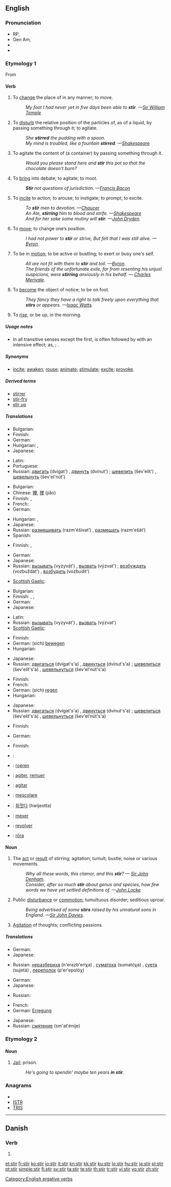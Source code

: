 {{also|štír}}
==English==

===Pronunciation===
* RP, {{IPA|/stɜː/}}
* Gen Am, {{IPA|/stɜːr/}}
* {{audio|en-us-stir.ogg|Audio (US)}}
* {{rhymes|ɜː(r)}}

===Etymology 1===
From {{etyl|ang|en}} {{term|styrian|lang=ang}}

====Verb====
{{en-verb|stir|r|ing}}

# {{transitive|dated}} To [[change]] the place of in any manner; to move.
#: ''My foot I had never yet in five days been able to '''stir'''. —[[w:Sir William Temple|Sir William Temple]]''
# {{transitive}} To [[disturb]] the relative position of the particles of, as of a liquid, by passing something through it; to agitate.
#: ''She '''stirred''' the pudding with a spoon.''
#: ''My mind is troubled, like a fountain '''stirred'''. —[[w:Shakespeare|Shakespeare]]''
# {{transitive}} To agitate the content of (a container) by passing something through it.
#: ''Would you please stand here and '''stir''' this pot so that the chocolate doesn't burn?''
# {{transitive}} To [[bring]] into debate; to agitate; to moot.
#: '''''Stir''' not questions of jurisdiction. —[[w:Francis Bacon|Francis Bacon]]''
# {{transitive}} To [[incite]] to action; to arouse; to instigate; to prompt; to excite.
#: ''To '''stir''' men to devotion. —[[w:Chaucer|Chaucer]]''
#: ''An Ate, '''stirring''' him to blood and strife. —[[w:Shakespeare|Shakespeare]]''
#: ''And for her sake some mutiny will '''stir'''. —[[w:John Dryden|John Dryden]].''
# {{intransitive}} To [[move]]; to change one’s position.
#: ''I had not power to '''stir''' or strive, But felt that I was still alive. —[[w:Byron|Byron]].''
# {{intransitive}} To be in [[motion]]; to be active or bustling; to exert or busy one's self.
#: ''All are not fit with them to '''stir''' and toil. —[[w:Byron|Byron]].''
#: ''The friends of the unfortunate exile, far from resenting his unjust suspicions, were '''stirring''' anxiously in his behalf. — [[w:Charles Merivale|Charles Merivale]].''
# {{intransitive}} To [[become]] the object of notice; to be on foot.
#: ''They fancy they have a right to talk freely upon everything that '''stirs''' or appears. —[[w:Isaac Watts|Isaac Watts]].''
# {{intransitive|poetic}} To [[rise]], or be up, in the morning.

=====Usage notes=====
* In all transitive senses except the first, {{term||stir}} is often followed by {{term|up}} with an intensive effect; as, {{term||to stir up fire}}; {{term||to stir up sedition}}.

=====Synonyms=====
* {{sense|to move}} [[incite]]; [[awaken]]; [[rouse]]; [[animate]]; [[stimulate]]; [[excite]]; [[provoke]].

=====Derived terms=====
* [[stirrer]]
* [[stir-fry]]
* [[stir up]]

=====Translations=====
{{trans-top|To change the place of in any manner; to move}}
* Bulgarian: {{t+|bg|аларма|f|tr=alárma}}
* Finnish: {{t-|fi|liikuttaa}}
* German: {{t+|de|bewegen}}
* Hungarian: {{t+|hu|mozgat}}, {{t-|hu|mozdít}}
* Japanese: {{t-|ja|動かす|tr=ugokasu}}
{{trans-mid}}
* Latin: {{t-|la|commoveo|alt=commoveō}}
* Portuguese: {{t+|pt|mover}}
* Russian: [[двигать]] (dvígat') {{impf}}, [[двинуть]] (dvínut') {{pf}}; [[шевелить]] (šev'elít') {{impf}}, [[шевельнуть]] (šev'el'nút') {{pf}}
{{trans-bottom}}

{{trans-top|To disturb the relative position of the particles of}}
* Bulgarian: {{t+|bg|аларма|f|tr=alárma}}
* Chinese: [[攪]], [[搅]] (jiǎo)
* Finnish: {{t+|fi|sekoittaa}},  {{t+|fi|hämmentää}}
* French: {{t+|fr|remuer}}
* German: {{t+|de|rühren}}
{{trans-mid}}
* Hungarian: {{t+|hu|kever}}, {{t|hu|kavar}}
* Japanese: {{t|ja|掻き混ぜる|tr=kaki-mazeru}}
* Russian: [[размешивать]] (razm'éšivat’) {{impf}}, [[размешать]] (razm'ešát’) {{pf}}
* Spanish: {{t-|es|revolver}}
{{trans-bottom}}
{{trans-top|to agitate the contents of}}
* Finnish: {{t|fi|hämmentää}}, {{t|fi|sekoittaa}}
{{trans-mid}}
{{trans-bottom}}
{{trans-top|To bring into debate; to agitate; to moot}}
* German: {{t+|de|hervorrufen}}
* Japanese: {{t-|ja|扇動する|tr=sendō suru}}
* Russian: [[вызывать]] (vyzyvát') {{impf}}, [[вызвать]] (výzvat') {{pf}}; [[возбуждать]] (vozbuždát') {{impf}}, [[возбудить]] (vozbudít') {{pf}}
{{trans-mid}}
* [[Scottish Gaelic]]: {{t-|gd|tog|xs=Scottish Gaelic}}
{{trans-bottom}}

{{trans-top|To incite to action; to arouse; to instigate; to prompt; to excite}}
* Bulgarian: {{t+|bg|аларма|f|tr=alárma}}
* Finnish: {{t+|fi|yllyttää}}, {{t+|fi|kiihottaa}},  {{t-|fi|liikuttaa}}
* German: {{t-|de|anstacheln}}
* Japanese: {{t|ja|かき立てる|tr=kakitateru}}
{{trans-mid}}
* Latin: {{t-|la|commoveo|alt=commoveō}}
* Russian: [[вызывать]] (vyzyvát') {{impf}}, [[вызвать]] (výzvat') {{pf}}
* [[Scottish Gaelic]]: {{t-|gd|tog|xs=Scottish Gaelic}}
{{trans-bottom}}

{{trans-top|To move; to change one’s position}}
* Finnish: {{t+|fi|liikkua}}
* German: (sich) [[bewegen]]
* Hungarian: {{t+|hu|mozdul}}
{{trans-mid}}
* Japanese: {{t+|ja|動く|tr=ugoku}}
* Russian: [[двигаться]] (dvígat's'a) {{impf}}, [[двинуться]] (dvínut's'a) {{pf}}; [[шевелиться]] (šev'elít's'a) {{impf}}, [[шевельнуться]] (šev'el'nút's'a) {{pf}}
{{trans-bottom}}

{{trans-top|To be in motion}}
* Finnish: {{t+|fi|liikkua}}
* French: {{t+|fr|agiter}}
* German: (sich) [[regen]]
* Hungarian: {{t+|hu|mozog}}
{{trans-mid}}
* Japanese: {{t|ja|動き回る|tr=ugoki-mawaru}}
* Russian: [[двигаться]] (dvígat's'a) {{impf}}, [[двинуться]] (dvínut's'a) {{pf}}; [[шевелиться]] (šev'elít's'a) {{impf}}, [[шевельнуться]] (šev'el'nút's'a) {{pf}}
{{trans-bottom}}

{{trans-top|To become the object of notice; to be on foot}}
* Finnish: {{t+|fi|liikkua}}
{{trans-mid}}
* German: {{t+|de|auffallen}}
{{trans-bottom}}

{{trans-top|To rise, or be up, in the morning}}
* Finnish: {{t+|fi|nousta}}
{{trans-mid}}
{{trans-bottom}}

{{checktrans-top}}
* {{ttbc|Arabic}}: {{Arab|[[مزج]]}} {{unicode|(mázaja)}}
* {{ttbc|Dutch}}: [[roeren]]
* {{ttbc|French}}: [[agiter]], [[remuer]]
* {{ttbc|Ido}}: [[agitar]]
* {{ttbc|Italian}}: [[mescolare]]
{{trans-mid}}
* {{ttbc|Korean}}: [[휘젓다]] (hwijeotta)
* {{ttbc|Portuguese}}: [[mexer]]
* {{ttbc|Spanish}}: [[revolver]]
* {{ttbc|Swedish}}: [[röra]]
{{trans-bottom}}

====Noun====
{{en-noun|s|-}}

# The [[act]] or [[result]] of stirring; agitation; tumult; bustle; noise or various movements.
#: ''Why all these words, this clamor, and this '''stir'''? — [[w:Sir John Denham|Sir John Denham]].''
#: ''Consider, after so much '''stir''' about genus and species, how few words we have yet settled definitions of. —[[w:John Locke|John Locke]].''
# Public [[disturbance]] or [[commotion]]; tumultuous disorder; seditious uproar.
#: ''Being advertised of some '''stirs''' raised by his unnatural sons in England. —[[w:Sir John Davies|Sir John Davies]].''
# [[agitation|Agitation]] of thoughts; conflicting passions.

=====Translations=====
{{trans-top|The act or result of stirring}}
* German: {{t+|de|Erregung}}
* Japanese: {{t|ja|撹拌|tr=kakuhan}}
{{trans-mid}}
* Russian: [[неразбериха]] (n'erazb'eríχa) {{f}}, [[суматоха]] (sumatóχa) {{f}}, [[суета]] (sujetá) {{f}}, [[переполох]] (p'er'epolóχ) {{m}}
{{trans-bottom}}

{{trans-top|Public disturbance or commotion}}
* German: {{t+|de|Aufruhr}}
* Japanese: {{t|ja|騒動|tr=sōdō}}
{{trans-mid}}
* Russian: {{t+|ru|волнения|p|tr=voln'énija}}
{{trans-bottom}}

{{trans-top|Agitation of thoughts; conflicting passions}}
* French: {{t+|fr|tumulte|m}}
* German: [[Erregung]]
{{trans-mid}}
* Japanese: {{t|ja|騒動|tr=sōdō}}
* Russian: [[смятение]] (sm'at'énije) {{n}}
{{trans-bottom}}

===Etymology 2===
{{etystub}}

====Noun====
{{en-noun|-}}

# {{slang}} [[jail|Jail]]; prison.
#: ''He's going to spendin' maybe ten years '''in stir'''.''

===Anagrams===
* {{alphagram|irst}}
* [[ISTR#English|ISTR]]
* [[TRIS#English|TRIS]]

[[Category:English ergative verbs]]

----

==Danish==

===Verb===
{{infl|da|verb form}}

# {{form of|imperative|stirre|lang=da}}

[[et:stir]]
[[fr:stir]]
[[ko:stir]]
[[io:stir]]
[[it:stir]]
[[kn:stir]]
[[kk:stir]]
[[ku:stir]]
[[lo:stir]]
[[hu:stir]]
[[ja:stir]]
[[pl:stir]]
[[pt:stir]]
[[simple:stir]]
[[fi:stir]]
[[sv:stir]]
[[ta:stir]]
[[te:stir]]
[[th:stir]]
[[tr:stir]]
[[vi:stir]]
[[vo:stir]]
[[zh:stir]]